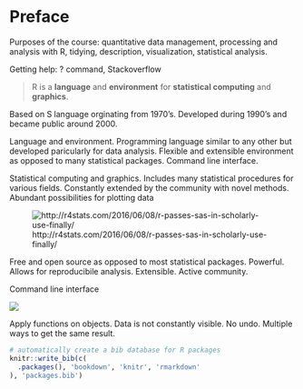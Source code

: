 # Preface {-}

Purposes of the course: quantitative data management, processing and analysis with R, tidying, description, visualization, statistical analysis.

Getting help: ? command, Stackoverflow

> R is a **language** and **environment** for **statistical computing** and **graphics**.

Based on S language orginating from 1970's. Developed during 1990's and became public around 2000.

Language and environment. Programming language similar to any other but developed paricularly for data analysis. Flexible and extensible environment as opposed to many statistical packages. Command line interface.

Statistical computing and graphics. Includes many statistical procedures for various fields. Constantly extended by the community with novel methods. Abundant possibilities for plotting data

![http://r4stats.com/2016/06/08/r-passes-sas-in-scholarly-use-finally/](../img/ruse.png)

Free and open source as opposed to most statistical packages. Powerful. Allows for reproducibile analysis. Extensible. Active community. 

Command line interface

![](../img/rconsole.png)

Apply functions on objects. Data is not constantly visible. No undo. Multiple ways to get the same result.

```r
# automatically create a bib database for R packages
knitr::write_bib(c(
  .packages(), 'bookdown', 'knitr', 'rmarkdown'
), 'packages.bib')
```
